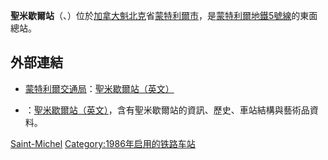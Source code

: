 {{Unreferenced|time=2020-01-25T04:05:18+00:00}}
{{Infobox station 
| name          = 聖米歇爾<br />{{lang|en|Saint-Michel}}
| type          = 
| style         = Montreal Metro
| image         = Station metro Saint-Michel Montreal.jpg
| image_caption = 
| address       = [[魁北克省|魁北克省]][[蒙特利爾|蒙特利爾]]聖米歇爾林蔭路7270及7325號
| country       = [[加拿大|加拿大]]
| coordinates   = {{Coord|45|33|35|N|73|36|00|W|type:railwaystation_region:CA-QC|display=inline,title}}
| elevation     = 
| line          = [[蒙特利爾地鐵藍線|藍線]]
| other         = {{Rail color box|system=AMT|line=STM}}{{Rail color box|system=AMT|line=STL}}
| structure     = 
| platform      = 
| depth         = {{convert|15.8|m|ftin|abbr=off}}，第33深
| levels        = 
| tracks        = 
| parking       = 
| bicycle       = 
| opened        = 1986年6月16日
| architect     = Lemoyne & Associés
| closed        = 
| rebuilt       = 
| electrified   = 
| ADA           = 
| code          = 
| owned         =
| operator      = [[蒙特利爾交通局|蒙特利爾交通局]]
| zone          = 
| status        =
| former        = 
| passengers    = 3,925,861進出（2006年），18/68
| pass_year     = 
| pass_percent  = 
| pass_system   = 
| mpassengers   = 
| services      = 
| map_locator   = 
| web           = 
}}
'''聖米歇爾站'''（{{lang-fr|Station Saint-Michel}}、{{lang-en|Saint-Michel Station}}）位於[[加拿大|加拿大]][[魁北克|魁北克]]省[[蒙特利爾市|蒙特利爾市]]，是[[蒙特利爾地鐵|蒙特利爾地鐵]][[蒙特利爾地鐵5號線|5號線]]的東面總站。

== 外部連結 ==

{{commonscat|Station Saint-Michel|聖米歇爾站}}

* {{fr}}{{en}}[[蒙特利爾交通局|蒙特利爾交通局]]：[http://www.stm.info/metro/M64.htm 聖米歇爾站][http://www.stm.info/English/metro/a-M64.htm （英文）]
* {{fr}}{{en}}{{lang|en|metrodemontreal.com}}：[http://www.metrodemontreal.com/blue/stmichel/index-f.html 聖米歇爾站][http://www.metrodemontreal.com/blue/stmichel/ （英文）]，含有聖米歇爾站的資訊、歷史、車站結構與藝術品資料。

{{蒙特利爾地鐵}}

[[Category:蒙特利爾地鐵藍線車站|Saint-Michel]]
[[Category:1986年启用的铁路车站|Category:1986年启用的铁路车站]]